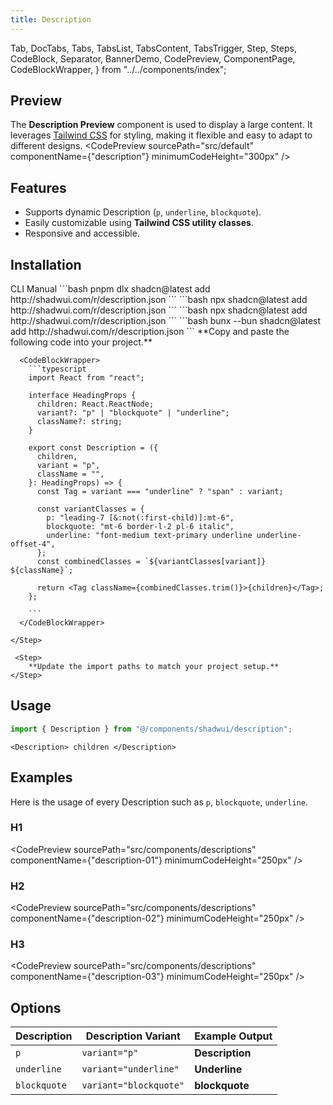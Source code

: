 ```yaml
---
title: Description
---
```


  Tab,
  DocTabs,
  Tabs,
  TabsList,
  TabsContent,
  TabsTrigger,
  Step,
  Steps,
  CodeBlock,
  Separator,
  BannerDemo,
  CodePreview,
  ComponentPage,
  CodeBlockWrapper,
} from "../../components/index";

## Preview
The **Description Preview** component is used to display a large content. It leverages [Tailwind CSS](https://tailwindcss.com) for styling, making it flexible and easy to adapt to different designs.
<CodePreview
  sourcePath="src/default"
  componentName={"description"}
  minimumCodeHeight="300px"
/>

## Features
- Supports dynamic Description (`p`, `underline`, `blockquote`).
- Easily customizable using **Tailwind CSS utility classes**.
- Responsive and accessible.

## Installation 
<Tabs defaultValue="cli">
  <TabsList className="pb-0 h-10 rounded-md bg-hidden">
    <TabsTrigger
      value="cli"
      className="relative rounded-t-sm px-2 py-0 data-[state=active]:text-chai data-[state=active]:shadow-none data-[state=active]:bg-hidden hover:cursor-pointer before:content-[''] before:absolute before:bottom-2.5 before:left-0 before:w-full before:h-[4px] before:bg-chai before:rounded-t-lg data-[state=active]:before:scale-x-100 before:scale-x-0 before:transition-transform before:duration-300"
    >
      CLI
    </TabsTrigger>
    <TabsTrigger
      value="manual"
      className="relative rounded-t-sm px-2 py-0 data-[state=active]:text-chai data-[state=active]:shadow-none data-[state=active]:bg-hidden hover:cursor-pointer before:content-[''] before:absolute before:bottom-2.5 before:left-0 before:w-full before:h-[4px] before:bg-chai before:rounded-t-lg data-[state=active]:before:scale-x-100 before:scale-x-0 before:transition-transform before:duration-300"
    >
      Manual
    </TabsTrigger>
  </TabsList>
  <Separator />
  <TabsContent value="cli" className="p-0 mt-0">
    <DocTabs items={["pnpm", "npm", "yarn", "bun"]}>
      <Tab value="pnpm">
        ```bash
        pnpm dlx shadcn@latest add http://shadwui.com/r/description.json
        ```
      </Tab>
      <Tab value="npm">
        ```bash
        npx shadcn@latest add http://shadwui.com/r/description.json
        ```
      </Tab>
      <Tab value="yarn">
        ```bash
        npx shadcn@latest add http://shadwui.com/r/description.json
        ```
      </Tab>
      <Tab value="bun">
        ```bash
        bunx --bun shadcn@latest add http://shadwui.com/r/description.json
        ```
      </Tab>
    </DocTabs>
  </TabsContent>

  <TabsContent value="manual" className="p-0 mt-0">
   <Steps>
    <Step>
      **Copy and paste the following code into your project.**

      <CodeBlockWrapper>
        ```typescript
        import React from "react";

        interface HeadingProps {
          children: React.ReactNode;
          variant?: "p" | "blockquote" | "underline";
          className?: string;
        }

        export const Description = ({
          children,
          variant = "p",
          className = "",
        }: HeadingProps) => {
          const Tag = variant === "underline" ? "span" : variant;

          const variantClasses = {
            p: "leading-7 [&:not(:first-child)]:mt-6",
            blockquote: "mt-6 border-l-2 pl-6 italic",
            underline: "font-medium text-primary underline underline-offset-4",
          };
          const combinedClasses = `${variantClasses[variant]} ${className}`;

          return <Tag className={combinedClasses.trim()}>{children}</Tag>;
        };

        ```
      </CodeBlockWrapper>

    </Step>

     <Step>
        **Update the import paths to match your project setup.**
    </Step>
   </Steps>
  </TabsContent>
</Tabs>

## Usage
```jsx
import { Description } from "@/components/shadwui/description";
```

```tsx
<Description> children </Description>
```

## Examples
Here is the usage of every Description such as `p`, `blockquote`, `underline`.

### H1
<CodePreview
  sourcePath="src/components/descriptions"
  componentName={"description-01"}
  minimumCodeHeight="250px"
/>

### H2
<CodePreview
  sourcePath="src/components/descriptions"
  componentName={"description-02"}
  minimumCodeHeight="250px"
/>

### H3
<CodePreview
  sourcePath="src/components/descriptions"
  componentName={"description-03"}
  minimumCodeHeight="250px"
/> 

## Options
| Description   |     Description Variant     |   Example Output    |
| ------------- | --------------------------- | ------------------- |
| `p`           | `variant="p"`               | **Description**     |
| `underline`   | `variant="underline"`       | **Underline**       |
| `blockquote`  | `variant="blockquote"`      | **blockquote**      |